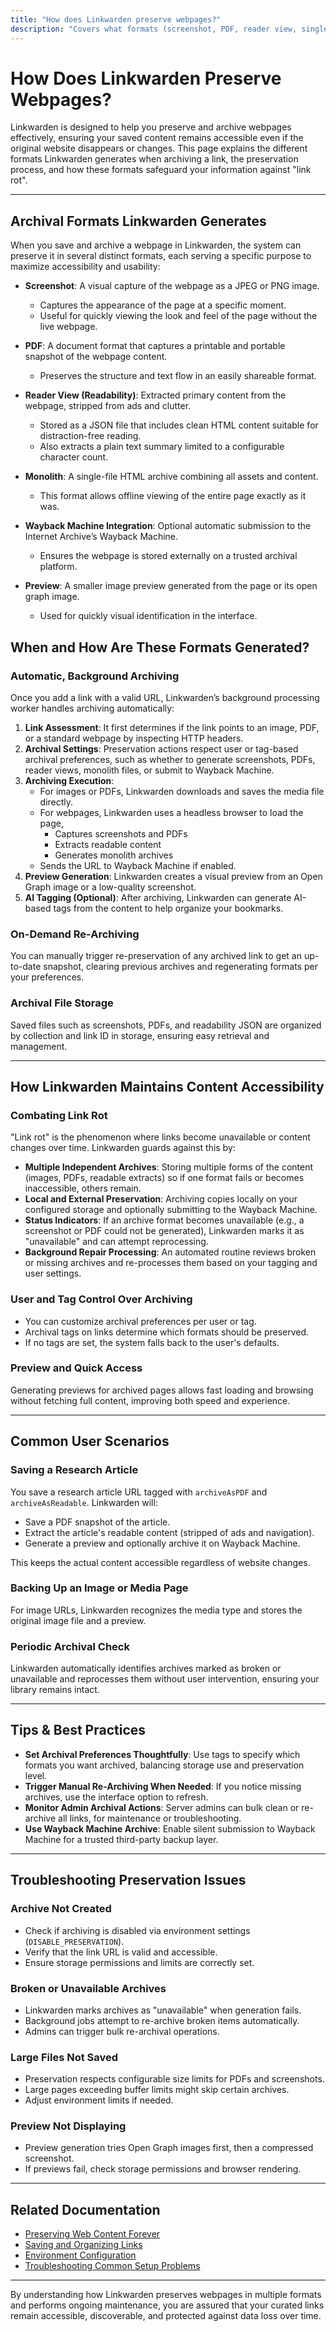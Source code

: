 ```yaml
---
title: "How does Linkwarden preserve webpages?"
description: "Covers what formats (screenshot, PDF, reader view, single file, Wayback Machine) are generated and how/when. Explains why and how content stays accessible even if the original website disappears, addressing concerns about 'link rot'."
---
```


# How Does Linkwarden Preserve Webpages?

Linkwarden is designed to help you preserve and archive webpages effectively, ensuring your saved content remains accessible even if the original website disappears or changes. This page explains the different formats Linkwarden generates when archiving a link, the preservation process, and how these formats safeguard your information against "link rot".

---

## Archival Formats Linkwarden Generates

When you save and archive a webpage in Linkwarden, the system can preserve it in several distinct formats, each serving a specific purpose to maximize accessibility and usability:

- **Screenshot**: A visual capture of the webpage as a JPEG or PNG image.
  - Captures the appearance of the page at a specific moment.
  - Useful for quickly viewing the look and feel of the page without the live webpage.

- **PDF**: A document format that captures a printable and portable snapshot of the webpage content.
  - Preserves the structure and text flow in an easily shareable format.

- **Reader View (Readability)**: Extracted primary content from the webpage, stripped from ads and clutter.
  - Stored as a JSON file that includes clean HTML content suitable for distraction-free reading.
  - Also extracts a plain text summary limited to a configurable character count.

- **Monolith**: A single-file HTML archive combining all assets and content.
  - This format allows offline viewing of the entire page exactly as it was.

- **Wayback Machine Integration**: Optional automatic submission to the Internet Archive’s Wayback Machine.
  - Ensures the webpage is stored externally on a trusted archival platform.

- **Preview**: A smaller image preview generated from the page or its open graph image.
  - Used for quickly visual identification in the interface.


## When and How Are These Formats Generated?

### Automatic, Background Archiving

Once you add a link with a valid URL, Linkwarden’s background processing worker handles archiving automatically:

1. **Link Assessment**: It first determines if the link points to an image, PDF, or a standard webpage by inspecting HTTP headers.
2. **Archival Settings**: Preservation actions respect user or tag-based archival preferences, such as whether to generate screenshots, PDFs, reader views, monolith files, or submit to Wayback Machine.
3. **Archiving Execution**:
   - For images or PDFs, Linkwarden downloads and saves the media file directly.
   - For webpages, Linkwarden uses a headless browser to load the page,
     - Captures screenshots and PDFs
     - Extracts readable content
     - Generates monolith archives
   - Sends the URL to Wayback Machine if enabled.
4. **Preview Generation**: Linkwarden creates a visual preview from an Open Graph image or a low-quality screenshot.
5. **AI Tagging (Optional)**: After archiving, Linkwarden can generate AI-based tags from the content to help organize your bookmarks.

### On-Demand Re-Archiving

You can manually trigger re-preservation of any archived link to get an up-to-date snapshot, clearing previous archives and regenerating formats per your preferences.

### Archival File Storage

Saved files such as screenshots, PDFs, and readability JSON are organized by collection and link ID in storage, ensuring easy retrieval and management.

---

## How Linkwarden Maintains Content Accessibility

### Combating Link Rot

"Link rot" is the phenomenon where links become unavailable or content changes over time. Linkwarden guards against this by:

- **Multiple Independent Archives**: Storing multiple forms of the content (images, PDFs, readable extracts) so if one format fails or becomes inaccessible, others remain.
- **Local and External Preservation**: Archiving copies locally on your configured storage and optionally submitting to the Wayback Machine.
- **Status Indicators**: If an archive format becomes unavailable (e.g., a screenshot or PDF could not be generated), Linkwarden marks it as "unavailable" and can attempt reprocessing.
- **Background Repair Processing**: An automated routine reviews broken or missing archives and re-processes them based on your tagging and user settings.

### User and Tag Control Over Archiving

- You can customize archival preferences per user or tag.
- Archival tags on links determine which formats should be preserved.
- If no tags are set, the system falls back to the user's defaults.

### Preview and Quick Access

Generating previews for archived pages allows fast loading and browsing without fetching full content, improving both speed and experience.

---

## Common User Scenarios

### Saving a Research Article

You save a research article URL tagged with `archiveAsPDF` and `archiveAsReadable`. Linkwarden will:

- Save a PDF snapshot of the article.
- Extract the article's readable content (stripped of ads and navigation).
- Generate a preview and optionally archive it on Wayback Machine.

This keeps the actual content accessible regardless of website changes.

### Backing Up an Image or Media Page

For image URLs, Linkwarden recognizes the media type and stores the original image file and a preview.

### Periodic Archival Check

Linkwarden automatically identifies archives marked as broken or unavailable and reprocesses them without user intervention, ensuring your library remains intact.

---

## Tips & Best Practices

- **Set Archival Preferences Thoughtfully**: Use tags to specify which formats you want archived, balancing storage use and preservation level.
- **Trigger Manual Re-Archiving When Needed**: If you notice missing archives, use the interface option to refresh.
- **Monitor Admin Archival Actions**: Server admins can bulk clean or re-archive all links, for maintenance or troubleshooting.
- **Use Wayback Machine Archive**: Enable silent submission to Wayback Machine for a trusted third-party backup layer.

---

## Troubleshooting Preservation Issues

### Archive Not Created

- Check if archiving is disabled via environment settings (`DISABLE_PRESERVATION`).
- Verify that the link URL is valid and accessible.
- Ensure storage permissions and limits are correctly set.

### Broken or Unavailable Archives

- Linkwarden marks archives as "unavailable" when generation fails.
- Background jobs attempt to re-archive broken items automatically.
- Admins can trigger bulk re-archival operations.

### Large Files Not Saved

- Preservation respects configurable size limits for PDFs and screenshots.
- Large pages exceeding buffer limits might skip certain archives.
- Adjust environment limits if needed.

### Preview Not Displaying

- Preview generation tries Open Graph images first, then a compressed screenshot.
- If previews fail, check storage permissions and browser rendering.

---

## Related Documentation

- [Preserving Web Content Forever](https://linkwarden.com/guides/core-user-workflows/preserving-content)
- [Saving and Organizing Links](https://linkwarden.com/guides/core-user-workflows/saving-links)
- [Environment Configuration](https://linkwarden.com/deployment/getting-started-deployment/environment-configuration)
- [Troubleshooting Common Setup Problems](https://linkwarden.com/getting-started/troubleshooting-faq/common-setup-issues)

---

By understanding how Linkwarden preserves webpages in multiple formats and performs ongoing maintenance, you are assured that your curated links remain accessible, discoverable, and protected against data loss over time.